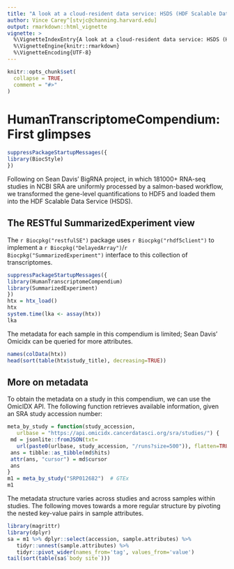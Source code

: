 ```yaml
---
title: "A look at a cloud-resident data service: HSDS (HDF Scalable Data Service)"
author: Vince Carey^[stvjc@channing.harvard.edu]
output: rmarkdown::html_vignette
vignette: >
  %\VignetteIndexEntry{A look at a cloud-resident data service: HSDS (HDF Scalable Data Service)}
  %\VignetteEngine{knitr::rmarkdown}
  %\VignetteEncoding{UTF-8}
---
```


```r
knitr::opts_chunk$set(
  collapse = TRUE,
  comment = "#>"
)
```

# HumanTranscriptomeCompendium: First glimpses
```r
suppressPackageStartupMessages({
library(BiocStyle)
})
```

Following on Sean Davis' BigRNA project, in which 181000+ RNA-seq
studies in NCBI SRA are uniformly processed by a salmon-based workflow,
we transformed the gene-level quantifications to HDF5 and
loaded them into the HDF Scalable Data Service (HSDS).

## The RESTful SummarizedExperiment view

The `r Biocpkg("restfulSE")` package uses `r Biocpkg("rhdf5client")` to implement a
`r Biocpkg("DelayedArray")`/`r Biocpkg("SummarizedExperiment")` interface to this collection
of transcriptomes.

```r
suppressPackageStartupMessages({
library(HumanTranscriptomeCompendium)
library(SummarizedExperiment)
})
htx = htx_load()
htx
system.time(lka <- assay(htx))
lka
```

The metadata for each sample in this
compendium is limited; Sean Davis' Omicidx
can be queried for more attributes.
```r
names(colData(htx))
head(sort(table(htx$study_title), decreasing=TRUE))
```

## More on metadata

To obtain the metadata on a study in this compendium,
we can use the OmicIDX API.  The following
function retrieves available information, given an SRA
study accession number:

```r
meta_by_study = function(study_accession,
   urlbase = "https://api.omicidx.cancerdatasci.org/sra/studies/") {
 md = jsonlite::fromJSON(txt=
   url(paste0(urlbase, study_accession, "/runs?size=500")), flatten=TRUE)
 ans = tibble::as_tibble(md$hits)
 attr(ans, "cursor") = md$cursor
 ans
}
m1 = meta_by_study("SRP012682")  # GTEx
m1
```
The metadata structure varies across studies and across samples within
studies.  The following moves towards a more regular structure
by pivoting the nested key-value pairs in sample attributes.


```r
library(magrittr)
library(dplyr)
sa = m1 %>% dplyr::select(accession, sample.attributes) %>% 
   tidyr::unnest(sample.attributes) %>% 
   tidyr::pivot_wider(names_from='tag', values_from='value') 
tail(sort(table(sa$`body site`)))
```
